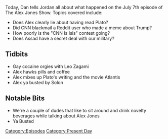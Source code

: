 {{DEFAULTSORT:
    #_EPISODE_0061:July 5, 2017
}}{{Episode
    | title           = July 5, 2017
    | caption         = [https://knowledgefight.libsyn.com/knowledge-fight-july-5-2017 Listen to this episode on Libsyn]
    | episodeNumber   = 61
    | length          = 02:05:50
    | airDate         = July 6, 2017
    | coverageDate    = July 5, 2017
    | episodeType     = [[:Category:Present Day|Present Day]]
    | appearance      = [[Leo Zagami]]
    | oocDrop         = Don't put me in memes! Don't do it!
    | previousEpisode = [[60: Mars Colonies]]
    | nextEpisode     = [[62: August 19-26, 2015]]
}}

{{Stub}}

Today, Dan tells Jordan all about what happened on the July 7th episode of The Alex Jones Show. Topics covered include:

*Does Alex clearly lie about having read Plato?
*Did CNN blackmail a Reddit user who made a meme about Trump?
*How poorly is the "CNN Is Isis" contest going?
*Does Assad have a secret deal with our military?

==Tidbits==

*Gay cocaine orgies with Leo Zagami
*Alex hawks pills and coffee
*Alex mixes up Plato's writing and the movie Atlantis
*Alex ya busted by Solon

==Notable Bits==

*We're a couple of dudes that like to sit around and drink novelty beverages while talking about Alex Jones
*Ya Busted

[[Category:Episodes]]
[[Category:Present Day]]